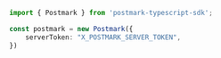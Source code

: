 ```typescript index.ts
import { Postmark } from 'postmark-typescript-sdk';

const postmark = new Postmark({
    serverToken: "X_POSTMARK_SERVER_TOKEN",
})